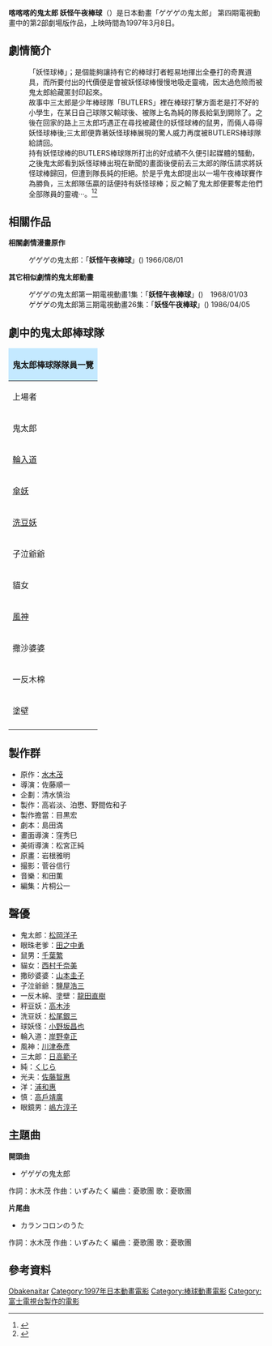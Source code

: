 {{Infobox Film
| name =  喀喀喀的鬼太郎 妖怪午夜棒球
| original_name = {{lang|ja|ゲゲゲの鬼太郎 おばけナイター}}
| image = 
| image_size = 
| caption = 
| producer = 
| writer = 
| starring = 
| released = {{flagicon|Japan}} 1997年3月8日
| director =  
| distributor = 
| language = 
| country = 
| runtime = 
| music = 
| cinematography = 
| editing = 
| narrator = 
| awards = 
| budget = 
| gross = 
| preceded_by = 
| followed_by = 
| website = 
| amg_id = 
| imdb_id = 
}}
'''喀喀喀的鬼太郎 妖怪午夜棒球'''（{{lang|ja|ゲゲゲの鬼太郎 おばけナイター}}）是日本動畫「ゲゲゲの鬼太郎」
第四期電視動畫中的第2部劇場版作品，上映時間為1997年3月8日。

==劇情簡介==
:「妖怪球棒」{{lang|ja|(妖怪バット)}}；是個能夠讓持有它的棒球打者輕易地揮出全壘打的奇異道具，而所要付出的代價便是會被妖怪球棒慢慢地吸走靈魂，因太過危險而被鬼太郎給藏匿封印起來。
:故事中三太郎是少年棒球隊「BUTLERS」{{lang|ja|(バトラーズ)}}裡在棒球打擊方面老是打不好的小學生，在某日自己球隊又輸球後、被隊上名為純的隊長給氣到開除了。之後在回家的路上三太郎巧遇正在尋找被藏住的妖怪球棒的鼠男，而倆人尋得妖怪球棒後;三太郎便靠著妖怪球棒展現的驚人威力再度被BUTLERS棒球隊給請回。
:持有妖怪球棒的BUTLERS棒球隊所打出的好成績不久便引起媒體的騷動，之後鬼太郎看到妖怪球棒出現在新聞的畫面後便前去三太郎的隊伍請求將妖怪球棒歸回，但遭到隊長純的拒絕。於是乎鬼太郎提出以一場午夜棒球賽作為勝負，三太郎隊伍贏的話便持有妖怪球棒；反之輸了鬼太郎便要奪走他們全部隊員的靈魂‧‧‧。<ref>{{cite book |title=アニメ版 ゲゲゲの鬼太郎 マニアックス |year=2007 |publisher=一迅社 |isbn=4-7580-1070-6 |pages=88頁}}</ref><ref>{{cite book |title=アニメゲゲゲの鬼太郎完全読本 |year=2006 |publisher=講談社 |isbn=4-06-213742-9 |pages=316頁}}</ref>

==相關作品==
'''相關劇情漫畫原作'''
:ゲゲゲの鬼太郎：「'''妖怪午夜棒球'''」({{lang|ja|おばけナイター}}) 1966/08/01

'''其它相似劇情的鬼太郎動畫'''
:ゲゲゲの鬼太郎第一期電視動畫1集：「'''妖怪午夜棒球'''」({{lang|ja|おばけナイター}})　1968/01/03
:ゲゲゲの鬼太郎第三期電視動畫26集：「'''妖怪午夜棒球'''」({{lang|ja|おばけナイター}})  1986/04/05

==劇中的鬼太郎棒球隊==
{| style="margin:0 auto; font-size:85%; clear:both;" class="wikitable"
|-
!  colspan="4" style="background-color:#c4e9ff; border:1px" | 鬼太郎棒球隊隊員一覽
|-
! 上場者 !! 守備位置 !! 打擊順序 !! 備 註
|-
! style="white-space:nowrap;" | 鬼太郎
| style="white-space:nowrap;" align=center | 投手
| style="white-space:nowrap;" align=center | 七棒
| style="white-space:nowrap;" | 靠著優異的投球內容一路壓制三太郎隊伍的得分機會，<br/>也有不差的安打能力，但因其它隊友多不熟悉棒球打擊<br/>技巧而無跑回得分的機會
|-
! style="white-space:nowrap;" | [[輪入道|輪入道]]
| style="white-space:nowrap;" align=center bgcolor="#fffaee" | 一壘
| style="white-space:nowrap;" align=center bgcolor="#fffaee" | 一棒
| style="white-space:nowrap;" bgcolor="#fffaee" | 身上帶有火燄的妖怪，因此打擊時將球燒掉而導致出局
|-
! style="white-space:nowrap;" | [[傘妖|傘妖]]{{lang|ja|(傘化け)}}
| style="white-space:nowrap;" align=center | 二壘
| style="white-space:nowrap;" align=center | 二棒
| style="white-space:nowrap;" align=center | 有自行接住自己打出去的高飛球的烏龍演出
|-
! style="white-space:nowrap;" | [[洗豆妖|洗豆妖]]{{lang|ja|(小豆とぎ)}}
| style="white-space:nowrap;" align=center bgcolor="#fffaee"| 三壘
| style="white-space:nowrap;" align=center bgcolor="#fffaee"| 三棒
| style="white-space:nowrap;" align=center bgcolor="#fffaee"| 不管打擊還是守備時只顧著哼自己的曲子
|-
! style="white-space:nowrap;" | 子泣爺爺
| style="white-space:nowrap;" align=center | 游擊
| style="white-space:nowrap;" align=center | 四棒
| style="white-space:nowrap;" align=center | 因上了年紀動作遲緩，打擊或守備都幫不太上忙
|-
! style="white-space:nowrap;" | 貓女
| style="white-space:nowrap;" align=center bgcolor="#fffaee"| 右外野
| style="white-space:nowrap;" align=center bgcolor="#fffaee"| 五棒
| style="white-space:nowrap;" bgcolor="#fffaee"| 以天生的敏捷速度在守備上有優異表現。打擊雖然在被<br/>三振率方面偏高、但最後在歪打正著情形下替鬼太郎隊<br/>攻下珍貴的唯一分數
|-
! style="white-space:nowrap;" | [[風神|風神]]
| style="white-space:nowrap;" align=center | 中外野
| style="white-space:nowrap;" align=center | 八棒
| style="white-space:nowrap;" align=center | 以身上的風袋產生的巨風用於守備與打擊方面
|-
! style="white-space:nowrap;" | 撒沙婆婆
| style="white-space:nowrap;" align=center bgcolor="#fffaee"|左外野
| style="white-space:nowrap;" align=center bgcolor="#fffaee"| 無表現場面
| style="white-space:nowrap;" align=center bgcolor="#fffaee"| 靠著撒沙的技能來阻檔要飛出外野的高飛球
|-
! style="white-space:nowrap;" | 一反木棉
| style="white-space:nowrap;"  align=center | 捕手
| style="white-space:nowrap;"  align=center | 無表現場面
| style="white-space:nowrap;" | 與鬼太郎之間投捕搭配默契一流的捕手，也能靠自身的<br/>飛行能力來輕鬆接住高飛球
|-
! style="white-space:nowrap;" | 塗壁
| style="white-space:nowrap;"  align=center bgcolor="#fffaee"| 代守左外野
| style="white-space:nowrap;"  align=center bgcolor="#fffaee"| 比賽中途代打六棒
| style="white-space:nowrap;" align=center bgcolor="#fffaee"| 強力揮擊風格的豪邁打者
|-
|}

==製作群==
* 原作：[[水木茂|水木茂]]
* 導演：佐藤順一
* 企劃：清水慎治
* 製作：高岩淡、泊懋、野間佐和子
* 製作擔當：目黒宏
* 劇本：島田満
* 畫面導演：窪秀巳
* 美術導演：松宮正純
* 原畫：岩根雅明
* 撮影：菅谷信行
* 音樂：和田薫
* 編集：片桐公一

==聲優==
* 鬼太郎：[[松岡洋子|松岡洋子]]
* 眼珠老爹：[[田之中勇|田之中勇]]
* 鼠男：[[千葉繁|千葉繁]]
* 貓女：[[西村千奈美|西村千奈美]]
* 撒砂婆婆：[[山本圭子|山本圭子]]
* 子泣爺爺：[[鹽屋浩三|鹽屋浩三]]
* 一反木綿、塗壁：[[龍田直樹|龍田直樹]]
* 秤豆妖：[[高木渉|高木渉]]
* 洗豆妖：[[松尾銀三|松尾銀三]]
* 球妖怪：[[小野坂昌也|小野坂昌也]]
* 輪入道：[[岸野幸正|岸野幸正]]
* 風神：[[川津泰彥|川津泰彥]]
* 三太郎：[[日高範子|日高範子]]
* 純：[[くじら|くじら]]
* 光夫：[[佐藤智惠|佐藤智惠]]
* 洋：[[浦和惠|浦和惠]]
* 慎：[[高戶靖廣|高戶靖廣]]
* 眼鏡男：[[嶋方淳子|嶋方淳子]]

== 主題曲 ==
'''開頭曲'''
*ゲゲゲの鬼太郎
作詞：水木茂 作曲：いずみたく 編曲：憂歌團 歌：憂歌團

'''片尾曲'''
*カランコロンのうた
作詞：水木茂 作曲：いずみたく 編曲：憂歌團 歌：憂歌團

==參考資料==
<div class="references-small">
<references></references>
</div>

{{鬼太郎}}
{{DEFAULTSORT:Gegegenokitarou obakenaitar}}
[[Category:鬼太郎|Obakenaitar]]
[[Category:1997年日本動畫電影|Category:1997年日本動畫電影]]
[[Category:棒球動畫電影|Category:棒球動畫電影]]
[[Category:富士電視台製作的電影|Category:富士電視台製作的電影]]